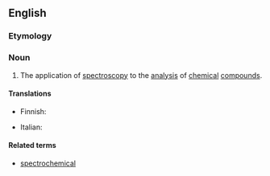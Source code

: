 ==English==

===Etymology===
{{prefix|spectro|chemistry}}

===Noun===
{{wikipedia}}
{{en-noun|-}}

# {{chemistry|physics}} The application of [[spectroscopy]] to the [[analysis]] of [[chemical]] [[compound]]s.

====Translations====
{{trans-top|chemical spectroscopy}}
* Finnish: {{t|fi|spektrokemia}}
{{trans-mid}}
* Italian: {{t-|it|spettrochimica}}
{{trans-bottom}}

====Related terms====
* [[spectrochemical]]